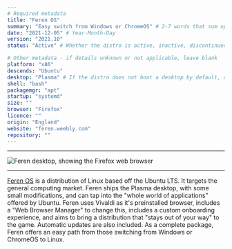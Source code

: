 ```yaml
---
# Required metadata
title: "Feren OS"
summary: "Easy switch from Windows or ChromeOS" # 2-7 words that sum up the distribution
date: "2021-12-05" # Year-Month-Day
version: "2021.10"
status: "Active" # Whether the distro is active, inactive, discontinued (still supported), or legacy (not supported)

# Other metadata - if details unknown or not applicable, leave blank
platform: "x86"
descends: "Ubuntu"
desktop: "Plasma" # If the distro does not boot a desktop by default, or doesn't ship one, leave 'desktop' blank
shell: "bash"
packagemgr: "apt"
startup: "systemd"
size: ""
browser: "Firefox"
licence: ""
origin: "England"
website: "feren.weebly.com"
repository: ""
---
```


---

<Image
  src="/images/feren.jpg"
  alt="Feren desktop, showing the Firefox web browser"
  width={250}
  height={400}
/>

---

[Feren OS](http://feren.weebly.com) is a distribution of Linux based off the Ubuntu LTS. It targets the general computing market. Feren ships the Plasma desktop, with some small modifications, and can tap into the "whole world of applications" offered by Ubuntu. Feren uses Vivaldi as it's preinstalled browser, includes a "Web Browser Manager" to change this, includes a custom onboarding experience, and aims to bring a distribution that "stays out of your way" to the game. Automatic updates are also included. As a complete package, Feren offers an easy path from those switching from Windows or ChromeOS to Linux.
